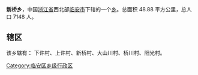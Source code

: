 {{Unreferenced|time=2022-01-18T03:58:13+00:00}}
'''新桥乡'''，中国[[浙江省|浙江省]]西北部[[临安市|临安市]]下辖的一个[[乡|乡]]。总面积 48.88 平方公里，总人口 7148 人。

==辖区==
该乡辖有：	下许村、上许村、新桥村、大山川村、桥川村、阳光村。

{{临安市行政区划}}
[[Category:临安区乡级行政区|Category:临安区乡级行政区]]